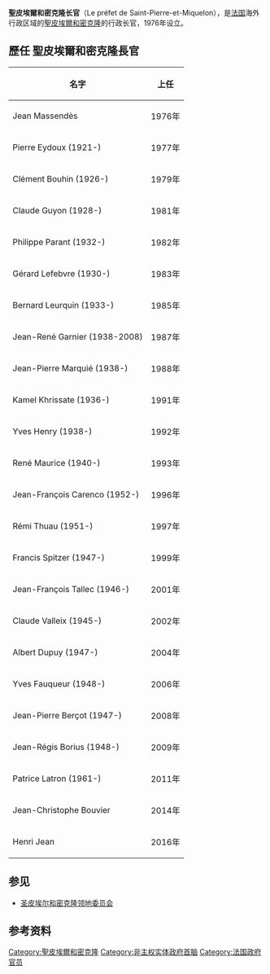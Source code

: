 '''聖皮埃爾和密克隆长官'''（Le préfet de Saint-Pierre-et-Miquelon），是[[法国|法国]]海外行政区域的[[聖皮埃爾和密克隆|聖皮埃爾和密克隆]]的行政长官，1976年设立。
==歷任 聖皮埃爾和密克隆長官==

{| class="wikitable centre"
! scope="col" | 名字
! scope="col" colspan="2" | 上任
|-
| Jean Massendès
| align="right" | 1976年
| <ref>[http://legifrance.gouv.fr/affichTexte.do?cidTexte=JORFTEXT000000309339 Décret du 2 août 1976].</ref>
|-
| Pierre Eydoux (1921-) 
| align="right" | 1977年
| <ref>[http://legifrance.gouv.fr/affichTexte.do?cidTexte=JORFTEXT000000519277 Décret du 6 mai 1977].</ref>
|-
| Clément Bouhin (1926-)
| align="right" | 1979年
| <ref>[http://legifrance.gouv.fr/affichTexte.do?cidTexte=JORFTEXT000000854578 Décret du 25 septembre 1979].</ref>
|-
| Claude Guyon (1928-)
| align="right" | 1981年
| <ref>[http://legifrance.gouv.fr/affichTexte.do?cidTexte=JORFTEXT000000862681 Décret du 7 août 1981].</ref>
|-
| Philippe Parant (1932-)
| align="right" | 1982年
| <ref>[http://legifrance.gouv.fr/jopdf/common/jo_pdf.jsp?numJO=0&dateJO=19820415&pageDebut=01134 Décret du 13 avril 1982].</ref>
|-
| Gérard Lefebvre (1930-)
| align="right" | 1983年
| <ref>[http://legifrance.gouv.fr/affichTexte.do?cidTexte=JORFTEXT000000701504 Décret du 7 juin 1983].</ref>
|-
| Bernard Leurquin (1933-)
| align="right" | 1985年
| <ref>[http://legifrance.gouv.fr/jopdf/common/jo_pdf.jsp?numJO=0&dateJO=19850312&numTexte=&pageDebut=03022 Décret du 8 mars].</ref>
|-
| Jean-René Garnier (1938-2008)
| align="right" | 1987年
| <ref>[http://legifrance.gouv.fr/affichTexte.do?cidTexte=JORFTEXT000000312128 Décret du 2 juillet 1987].</ref>
|-
| Jean-Pierre Marquié (1938-)
| align="right" |1988年
| <ref>[http://legifrance.gouv.fr/affichTexte.do?cidTexte=JORFTEXT000000512021 Décret du 19 décembre 1988].</ref>
|-
| Kamel Khrissate (1936-)
| align="right" | 1991年
| <ref>[http://legifrance.gouv.fr/affichTexte.do?cidTexte=JORFTEXT000000526334 Décret du 15 mai 1991].</ref>
|-
| Yves Henry (1938-)
| align="right" | 1992年
| <ref>[http://legifrance.gouv.fr/affichTexte.do?cidTexte=JORFTEXT000000176286 Décret du 11 juin 1992].</ref>
|-
| René Maurice (1940-)
| align="right" | 1993年
| <ref>[http://legifrance.gouv.fr/affichTexte.do?cidTexte=JORFTEXT000000545378 Décret du 31 décembre 1993].</ref>
|-
| Jean-François Carenco (1952-)
| align="right" | 1996年
| <ref>[http://legifrance.gouv.fr/affichTexte.do?cidTexte=JORFTEXT000000356749 Décret du 4 janvier 1996].</ref>
|-
| Rémi Thuau (1951-)
| align="right" | 1997年
| <ref>[http://legifrance.gouv.fr/affichTexte.do?cidTexte=JORFTEXT000000568576 Décret du 10 novembre 1997].</ref>
|-
| Francis Spitzer (1947-)
| align="right" | 1999年
| <ref>[http://legifrance.gouv.fr/affichTexte.do?cidTexte=JORFTEXT000000198065 Décret du 7 octobre 1999].</ref>
|-
| Jean-François Tallec (1946-)
| align="right" | 2001年
| <ref>[http://legifrance.gouv.fr/affichTexte.do?cidTexte=JORFTEXT000000768590 Décret du 10 janvier 2001].</ref>
|-
| Claude Valleix (1945-)
| align="right" | 2002年
| <ref>[http://legifrance.gouv.fr/affichTexte.do?cidTexte=JORFTEXT000000599359 Décret du 10 octobre 2002].</ref>
|-
| Albert Dupuy (1947-)
| align="right" | 2004年
| <ref>[http://legifrance.gouv.fr/affichTexte.do?cidTexte=JORFTEXT000000604953 Décret du 16 décembre 2004]</ref>
|-
| Yves Fauqueur (1948-)
| align="right" | 2006年
| <ref>[http://legifrance.gouv.fr/affichTexte.do?cidTexte=JORFTEXT000000266328 Décret du 20 juillet 2006]</ref>
|-
| Jean-Pierre Berçot (1947-)
| align="right" | 2008年
| <ref>[http://legifrance.gouv.fr/affichTexte.do?cidTexte=JORFTEXT000019267388 Décret du 28 juillet 2008]</ref>
|-
| Jean-Régis Borius (1948-)
| align="right" | 2009年
| <ref>[http://legifrance.gouv.fr/affichTexte.do?cidTexte=JORFTEXT000021214377 Décret du 29 octobre 2009].</ref>
|-
| Patrice Latron (1961-)
| align="right" | 2011年
| <ref>[http://legifrance.gouv.fr/affichTexte.do?cidTexte=JORFTEXT000024805659 Décret du 16 novembre 2011]</ref>
|-
| Jean-Christophe Bouvier
| align="right" | 2014年
| <ref>[http://legifrance.gouv.fr/affichTexte.do?cidTexte=JORFTEXT000029323053 Décret du 31 juillet 2014].</ref>
|-
| Henri Jean
| align="right" | 2016年
| <ref>[http://legifrance.gouv.fr/affichTexte.do?cidTexte=JORFTEXT000032149328 Décret du 3 mars 2016]</ref>
|}

==参见==
*[[圣皮埃尔和密克隆领地委员会|圣皮埃尔和密克隆领地委员会]]
==参考资料==
{{reflist}}
{{美洲政府首脑}}
[[Category:聖皮埃爾和密克隆|Category:聖皮埃爾和密克隆]]
[[Category:非主权实体政府首脑|Category:非主权实体政府首脑]]
[[Category:法国政府官员|Category:法国政府官员]]